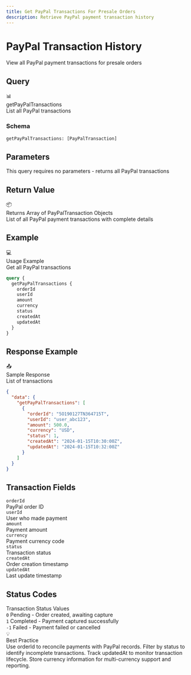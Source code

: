 ```yaml
---
title: Get PayPal Transactions For Presale Orders
description: Retrieve PayPal payment transaction history
---
```



<div className="relative overflow-hidden rounded-2xl bg-gradient-to-br from-yellow-500 via-amber-600 to-orange-700 p-8 mb-8">
  <div className="relative z-10">
    <h1 className="text-4xl md:text-5xl font-bold mb-4 text-white">
      PayPal Transaction History
    </h1>
    <p className="text-xl text-white/90 mb-6">
      View all PayPal payment transactions for presale orders
    </p>
  </div>
  <div className="absolute top-0 right-0 w-96 h-96 bg-white/10 rounded-full blur-3xl"></div>
  <div className="absolute bottom-0 left-0 w-96 h-96 bg-white/5 rounded-full blur-3xl"></div>
</div>

## Query

<div className="rounded-xl border border-amber-500/30 bg-gradient-to-br from-amber-500/10 to-amber-500/5 p-6 my-6">
  <div className="flex items-center gap-3 mb-4">
    <span className="text-2xl">📊</span>
    <div>
      <div className="font-bold text-lg">getPayPalTransactions</div>
      <div className="text-sm text-muted-foreground">List all PayPal transactions</div>
    </div>
  </div>

  ### Schema

  ```graphql
  getPayPalTransactions: [PayPalTransaction]
  ```
</div>

## Parameters

<div className="p-5 rounded-lg border border-border bg-muted/30 my-6">
  <div className="text-sm text-muted-foreground">
    This query requires no parameters - returns all PayPal transactions
  </div>
</div>

## Return Value

<div className="p-5 rounded-lg border border-green-500/30 bg-green-500/10 my-6">
  <div className="flex items-center gap-2 mb-2">
    <span className="text-lg">📦</span>
    <div className="font-bold">Returns Array of PayPalTransaction Objects</div>
  </div>
  <div className="text-sm text-muted-foreground">
    List of all PayPal payment transactions with complete details
  </div>
</div>

## Example

<div className="rounded-xl border border-purple-500/30 bg-gradient-to-br from-purple-500/10 to-purple-500/5 p-6 my-6">
  <div className="flex items-center gap-3 mb-4">
    <span className="text-2xl">💻</span>
    <div>
      <div className="font-bold">Usage Example</div>
      <div className="text-xs text-muted-foreground">Get all PayPal transactions</div>
    </div>
  </div>

  ```graphql
  query {
    getPayPalTransactions {
      orderId
      userId
      amount
      currency
      status
      createdAt
      updatedAt
    }
  }
  ```
</div>

## Response Example

<div className="rounded-xl border border-green-500/30 bg-gradient-to-br from-green-500/10 to-green-500/5 p-6 my-6">
  <div className="flex items-center gap-3 mb-4">
    <span className="text-2xl">📤</span>
    <div>
      <div className="font-bold">Sample Response</div>
      <div className="text-xs text-muted-foreground">List of transactions</div>
    </div>
  </div>

  ```json
  {
    "data": {
      "getPayPalTransactions": [
        {
          "orderId": "5O190127TN364715T",
          "userId": "user_abc123",
          "amount": 500.0,
          "currency": "USD",
          "status": 1,
          "createdAt": "2024-01-15T10:30:00Z",
          "updatedAt": "2024-01-15T10:32:00Z"
        }
      ]
    }
  }
  ```
</div>

## Transaction Fields

<div className="grid grid-cols-1 md:grid-cols-2 gap-3 my-6">
  <div className="p-4 rounded-lg border border-border bg-muted/50">
    <code className="text-sm font-mono">orderId</code>
    <div className="text-xs text-muted-foreground mt-1">PayPal order ID</div>
  </div>

  <div className="p-4 rounded-lg border border-border bg-muted/50">
    <code className="text-sm font-mono">userId</code>
    <div className="text-xs text-muted-foreground mt-1">User who made payment</div>
  </div>

  <div className="p-4 rounded-lg border border-border bg-muted/50">
    <code className="text-sm font-mono">amount</code>
    <div className="text-xs text-muted-foreground mt-1">Payment amount</div>
  </div>

  <div className="p-4 rounded-lg border border-border bg-muted/50">
    <code className="text-sm font-mono">currency</code>
    <div className="text-xs text-muted-foreground mt-1">Payment currency code</div>
  </div>

  <div className="p-4 rounded-lg border border-border bg-muted/50">
    <code className="text-sm font-mono">status</code>
    <div className="text-xs text-muted-foreground mt-1">Transaction status</div>
  </div>

  <div className="p-4 rounded-lg border border-border bg-muted/50">
    <code className="text-sm font-mono">createdAt</code>
    <div className="text-xs text-muted-foreground mt-1">Order creation timestamp</div>
  </div>

  <div className="p-4 rounded-lg border border-border bg-muted/50">
    <code className="text-sm font-mono">updatedAt</code>
    <div className="text-xs text-muted-foreground mt-1">Last update timestamp</div>
  </div>
</div>

## Status Codes

<div className="p-6 rounded-xl border border-cyan-500/30 bg-gradient-to-br from-cyan-500/10 to-cyan-500/5 my-6">
  <div className="font-bold mb-3">Transaction Status Values</div>
  <div className="space-y-2">
    <div className="flex items-center gap-3">
      <code className="bg-amber-500/20 text-amber-500 px-2 py-0.5 rounded font-mono text-sm">0</code>
      <span className="text-sm text-muted-foreground">Pending - Order created, awaiting capture</span>
    </div>
    <div className="flex items-center gap-3">
      <code className="bg-green-500/20 text-green-500 px-2 py-0.5 rounded font-mono text-sm">1</code>
      <span className="text-sm text-muted-foreground">Completed - Payment captured successfully</span>
    </div>
    <div className="flex items-center gap-3">
      <code className="bg-red-500/20 text-red-500 px-2 py-0.5 rounded font-mono text-sm">-1</code>
      <span className="text-sm text-muted-foreground">Failed - Payment failed or cancelled</span>
    </div>
  </div>
</div>

<div className="mt-8 p-6 rounded-xl border border-amber-500/30 bg-gradient-to-r from-amber-500/10 to-orange-500/10">
  <div className="flex items-center gap-3">
    <span className="text-2xl">💡</span>
    <div>
      <div className="font-bold">Best Practice</div>
      <div className="text-sm text-muted-foreground">
        Use orderId to reconcile payments with PayPal records. Filter by status to identify incomplete transactions. Track updatedAt to monitor transaction lifecycle. Store currency information for multi-currency support and reporting.
      </div>
    </div>
  </div>
</div>
